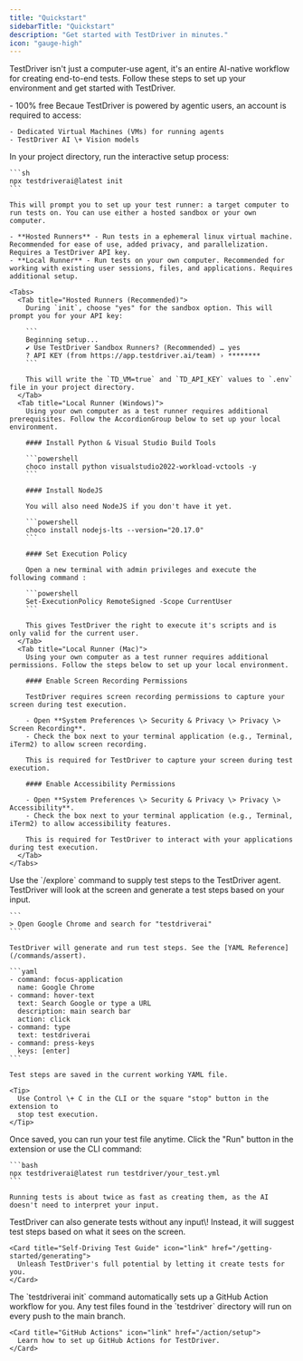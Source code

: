 ```yaml
---
title: "Quickstart"
sidebarTitle: "Quickstart"
description: "Get started with TestDriver in minutes."
icon: "gauge-high"
---
```



TestDriver isn't just a computer-use agent, it's an entire AI-native workflow for creating end-to-end tests. Follow these steps to set up your environment and get started with TestDriver.

<Steps>
  <Step title="Create a TestDriver Account">
    <Card title="Sign Up" icon="sparkles" iconType="regular" href="https://app.testdriver.ai" cta="Sign Up Now">
      - 100% free
    </Card>
    Becaue TestDriver is powered by agentic users, an account is required to access:

    - Dedicated Virtual Machines (VMs) for running agents
    - TestDriver AI \+ Vision models
  </Step>
  <Step title="Set Up TestDriver">
    In your project directory, run the interactive setup process:

    ```sh
    npx testdriverai@latest init
    ```

    This will prompt you to set up your test runner: a target computer to run tests on. You can use either a hosted sandbox or your own computer.

    - **Hosted Runners** - Run tests in a ephemeral linux virtual machine. Recommended for ease of use, added privacy, and parallelization. Requires a TestDriver API key.
    - **Local Runner** - Run tests on your own computer. Recommended for working with existing user sessions, files, and applications. Requires additional setup.

    <Tabs>
      <Tab title="Hosted Runners (Recommended)">
        During `init`, choose "yes" for the sandbox option. This will prompt you for your API key:

        ```
        Beginning setup...
        ✔ Use TestDriver Sandbox Runners? (Recommended) … yes
        ? API KEY (from https://app.testdriver.ai/team) › ********
        ```

        This will write the `TD_VM=true` and `TD_API_KEY` values to `.env` file in your project directory.
      </Tab>
      <Tab title="Local Runner (Windows)">
        Using your own computer as a test runner requires additional prerequisites. Follow the AccordionGroup below to set up your local environment.

        #### Install Python & Visual Studio Build Tools

        ```powershell
        choco install python visualstudio2022-workload-vctools -y
        ```

        #### Install NodeJS

        You will also need NodeJS if you don't have it yet.

        ```powershell
        choco install nodejs-lts --version="20.17.0"
        ```

        #### Set Execution Policy

        Open a new terminal with admin privileges and execute the following command :

        ```powershell
        Set-ExecutionPolicy RemoteSigned -Scope CurrentUser
        ```

        This gives TestDriver the right to execute it's scripts and is only valid for the current user.
      </Tab>
      <Tab title="Local Runner (Mac)">
        Using your own computer as a test runner requires additional permissions. Follow the steps below to set up your local environment.

        #### Enable Screen Recording Permissions

        TestDriver requires screen recording permissions to capture your screen during test execution.

        - Open **System Preferences \> Security & Privacy \> Privacy \> Screen Recording**.
        - Check the box next to your terminal application (e.g., Terminal, iTerm2) to allow screen recording.

        This is required for TestDriver to capture your screen during test execution.

        #### Enable Accessibility Permissions

        - Open **System Preferences \> Security & Privacy \> Privacy \> Accessibility**.
        - Check the box next to your terminal application (e.g., Terminal, iTerm2) to allow accessibility features.

        This is required for TestDriver to interact with your applications during test execution.
      </Tab>
    </Tabs>
  </Step>
  <Step title="Create your first test">
    Use the `/explore` command to supply test steps to the TestDriver agent. TestDriver will look at the screen and generate a test steps based on your input.

    ```
    > Open Google Chrome and search for "testdriverai"
    ```

    TestDriver will generate and run test steps. See the [YAML Reference](/commands/assert).

    ```yaml
    - command: focus-application
      name: Google Chrome
    - command: hover-text
      text: Search Google or type a URL
      description: main search bar
      action: click
    - command: type
      text: testdriverai
    - command: press-keys
      keys: [enter]
    ```

    Test steps are saved in the current working YAML file.

    <Tip>
      Use Control \+ C in the CLI or the square "stop" button in the extension to
      stop test execution.
    </Tip>
  </Step>
  <Step title="Running tests">
    Once saved, you can run your test file anytime. Click the "Run" button in the extension or use the CLI command:

    ```bash
    npx testdriverai@latest run testdriver/your_test.yml
    ```

    Running tests is about twice as fast as creating them, as the AI doesn't need to interpret your input.
  </Step>
  <Step title="Generate self-driving tests">
    TestDriver can also generate tests without any input\! Instead, it will suggest test steps based on what it sees on the screen.

    <Card title="Self-Driving Test Guide" icon="link" href="/getting-started/generating">
      Unleash TestDriver's full potential by letting it create tests for you.
    </Card>
  </Step>
  <Step title="Deploy to CI/CD">
    The `testdriverai init` command automatically sets up a GitHub Action workflow for you. Any test files found in the `testdriver` directory will run on every push to the main branch.

    <Card title="GitHub Actions" icon="link" href="/action/setup">
      Learn how to set up GitHub Actions for TestDriver.
    </Card>
  </Step>
</Steps>

<Comments />